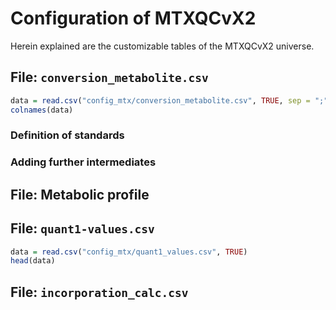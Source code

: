 # Configuration of MTXQCvX2{#config}

Herein explained are the customizable tables of the MTXQCvX2 universe.

## File: `conversion_metabolite.csv`

```r
data = read.csv("config_mtx/conversion_metabolite.csv", TRUE, sep = ";")
colnames(data)
```




### Definition of standards

### Adding further intermediates


## File: Metabolic profile

## File: `quant1-values.csv`

```r

data = read.csv("config_mtx/quant1_values.csv", TRUE)
head(data)

```

## File: `incorporation_calc.csv`



